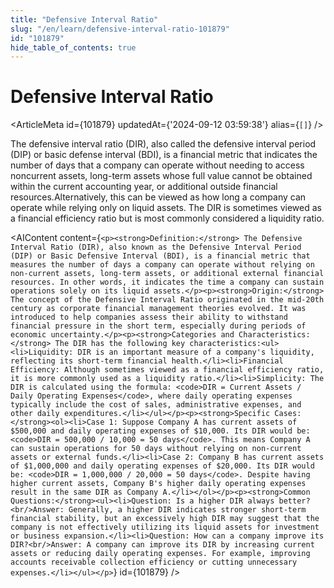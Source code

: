 ```yaml
---
title: "Defensive Interval Ratio"
slug: "/en/learn/defensive-interval-ratio-101879"
id: "101879"
hide_table_of_contents: true
---
```



# Defensive Interval Ratio

<ArticleMeta id={101879} updatedAt={'2024-09-12 03:59:38'} alias={`[]`} />
<div className='border-solid border-b border-t-0 my-4 border-[var(--ifm-color-gray-300)]' />

The defensive interval ratio (DIR), also called the defensive interval period (DIP) or basic defense interval (BDI), is a financial metric that indicates the number of days that a company can operate without needing to access noncurrent assets, long-term assets whose full value cannot be obtained within the current accounting year, or additional outside financial resources.Alternatively, this can be viewed as how long a company can operate while relying only on liquid assets. The DIR is sometimes viewed as a financial efficiency ratio but is most commonly considered a liquidity ratio.

<AIContent content={`<p><strong>Definition:</strong> The Defensive Interval Ratio (DIR), also known as the Defensive Interval Period (DIP) or Basic Defensive Interval (BDI), is a financial metric that measures the number of days a company can operate without relying on non-current assets, long-term assets, or additional external financial resources. In other words, it indicates the time a company can sustain operations solely on its liquid assets.</p><p><strong>Origin:</strong> The concept of the Defensive Interval Ratio originated in the mid-20th century as corporate financial management theories evolved. It was introduced to help companies assess their ability to withstand financial pressure in the short term, especially during periods of economic uncertainty.</p><p><strong>Categories and Characteristics:</strong> The DIR has the following key characteristics:<ul><li>Liquidity: DIR is an important measure of a company's liquidity, reflecting its short-term financial health.</li><li>Financial Efficiency: Although sometimes viewed as a financial efficiency ratio, it is more commonly used as a liquidity ratio.</li><li>Simplicity: The DIR is calculated using the formula: <code>DIR = Current Assets / Daily Operating Expenses</code>, where daily operating expenses typically include the cost of sales, administrative expenses, and other daily expenditures.</li></ul></p><p><strong>Specific Cases:</strong><ol><li>Case 1: Suppose Company A has current assets of $500,000 and daily operating expenses of $10,000. Its DIR would be: <code>DIR = 500,000 / 10,000 = 50 days</code>. This means Company A can sustain operations for 50 days without relying on non-current assets or external funds.</li><li>Case 2: Company B has current assets of $1,000,000 and daily operating expenses of $20,000. Its DIR would be: <code>DIR = 1,000,000 / 20,000 = 50 days</code>. Despite having higher current assets, Company B's higher daily operating expenses result in the same DIR as Company A.</li></ol></p><p><strong>Common Questions:</strong><ul><li>Question: Is a higher DIR always better?<br/>Answer: Generally, a higher DIR indicates stronger short-term financial stability, but an excessively high DIR may suggest that the company is not effectively utilizing its liquid assets for investment or business expansion.</li><li>Question: How can a company improve its DIR?<br/>Answer: A company can improve its DIR by increasing current assets or reducing daily operating expenses. For example, improving accounts receivable collection efficiency or cutting unnecessary expenses.</li></ul></p>`} id={101879} />

